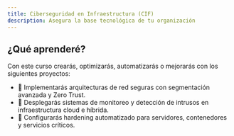 ```yaml
---
title: Ciberseguridad en Infraestructura (CIF)
description: Asegura la base tecnológica de tu organización
---
```


## ¿Qué aprenderé?

Con este curso crearás, optimizarás, automatizarás o mejorarás con los siguientes proyectos:

- 🚀 Implementarás arquitecturas de red seguras con segmentación avanzada y Zero Trust.
- 🚀 Desplegarás sistemas de monitoreo y detección de intrusos en infraestructura cloud e híbrida.
- 🚀 Configurarás hardening automatizado para servidores, contenedores y servicios críticos.